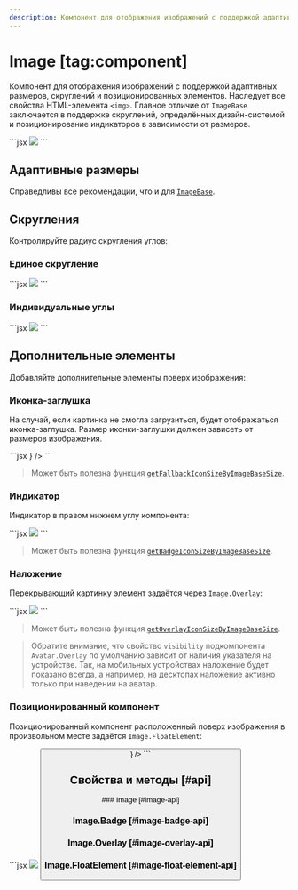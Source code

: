 ```yaml
---
description: Компонент для отображения изображений с поддержкой адаптивных размеров, скруглений и позиционированных элементов.
---
```


<Overview group="data-display">

# Image [tag:component]

Компонент для отображения изображений с поддержкой адаптивных размеров, скруглений и позиционированных элементов.
Наследует все свойства HTML-элемента `<img>`. Главное отличие от `ImageBase` заключается в поддержке
скруглений, определённых дизайн-системой и позиционирование индикаторов в зависимости от размеров.

</Overview>

<Playground>
  ```jsx
  <Image size={96} src="https://sun9-51.userapi.com/c857024/v857024436/f927/rG9fac2cuac.jpg" />
  ```
</Playground>

## Адаптивные размеры

Справедливы все рекомендации, что и для [`ImageBase`](/components/image-base#sizes).

## Скругления

Контролируйте радиус скругления углов:

### Единое скругление

<Playground>
  ```jsx
  <Image
    size={96}
    borderRadius="m"
    src="https://sun9-51.userapi.com/c857024/v857024436/f927/rG9fac2cuac.jpg"
  />
  ```
</Playground>

### Индивидуальные углы

<Playground>
  ```jsx
  <Image
    size={64}
    borderStartStartRadius="l"
    borderEndEndRadius="l"
    src="https://sun9-51.userapi.com/c857024/v857024436/f927/rG9fac2cuac.jpg"
  />
  ```
</Playground>

## Дополнительные элементы

Добавляйте дополнительные элементы поверх изображения:

### Иконка-заглушка

На случай, если картинка не смогла загрузиться, будет отображаться иконка-заглушка.
Размер иконки-заглушки должен зависеть от размеров изображения.

<Playground>
  ```jsx
  <Image fallbackIcon={<Icon3218CircleOutline />} />
  ```
</Playground>

> Может быть полезна функция [`getFallbackIconSizeByImageBaseSize`](/components/image-base#getfallbackiconsizebyimagebasesize).

### Индикатор

Индикатор в правом нижнем углу компонента:

<Playground>
  ```jsx
  <Image src="https://sun9-51.userapi.com/c857024/v857024436/f927/rG9fac2cuac.jpg">
    <Image.Badge background="stroke">
      <Icon20PrivacyCircleFillRed />
    </Image.Badge>
  </Image>
  ```
</Playground>

> Может быть полезна функция [`getBadgeIconSizeByImageBaseSize`](/components/image-base#getbadgeiconsizebyimagebasesize).

### Наложение

Перекрывающий картинку элемент задаётся через `Image.Overlay`:

<Playground>
  ```jsx
  <Image src="https://sun9-51.userapi.com/c857024/v857024436/f927/rG9fac2cuac.jpg">
    <Image.Overlay theme="dark" visibility="always">
      <Icon24AddOutline />
    </Image.Overlay>
  </Image>
  ```
</Playground>

> Может быть полезна функция [`getOverlayIconSizeByImageBaseSize`](/components/image-base#getoverlayiconsizebyimagebasesize).

> Обратите внимание, что свойство `visibility` подкомпонента `Avatar.Overlay` по умолчанию
> зависит от наличия указателя на устройстве. Так, на мобильных устройствах наложение будет
> показано всегда, а например, на десктопах наложение активно только при наведении на аватар.

### Позиционированный компонент

Позиционированный компонент расположенный поверх изображения в произвольном месте задаётся `Image.FloatElement`:

<Playground>
  ```jsx
  <Image size={96} src="https://sun9-51.userapi.com/c857024/v857024436/f927/rG9fac2cuac.jpg">
    <Image.FloatElement placement="top-end" inlineIndent="xs" blockIndent="xs">
      <Button size="s" mode="primary" after={<Icon16MoreHorizontal />} />
    </Image.FloatElement>
  </Image>
  ```
</Playground>

## Свойства и методы [#api]

<PropsTable name="Image">
### Image [#image-api]

### Image.Badge [#image-badge-api]

### Image.Overlay [#image-overlay-api]

### Image.FloatElement [#image-float-element-api]

</PropsTable>
